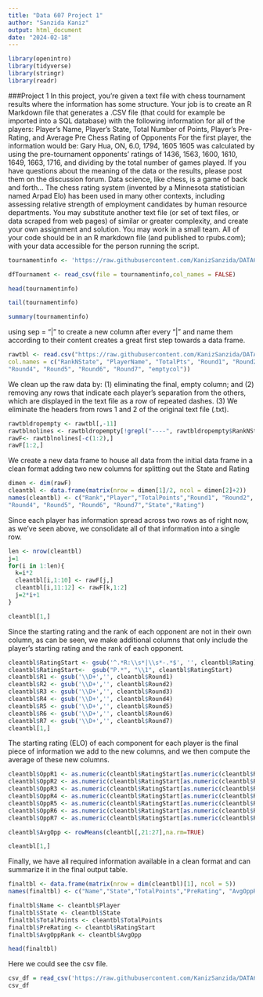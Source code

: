 ```yaml
---
title: "Data 607 Project 1"
author: "Sanzida Kaniz"
output: html_document
date: "2024-02-18"
---
```


```r
library(openintro)
library(tidyverse)
library(stringr)
library(readr)
```

###Project 1 
In this project, you’re given a text file with chess tournament results where the information has some structure.  Your job is to create an R Markdown file that generates a .CSV file (that could for example be imported into a SQL database) with the following information for all of the players: Player’s Name, Player’s State, Total Number of Points, Player’s Pre-Rating, and Average Pre Chess Rating of Opponents For the first player, the information would be: Gary Hua, ON, 6.0, 1794, 1605 1605 was calculated by using the pre-tournament opponents’ ratings of 1436, 1563, 1600, 1610, 1649, 1663, 1716, and dividing by the total number of games played. If you have questions about the meaning of the data or the results, please post them on the discussion forum.  Data science, like chess, is a game of back and forth… The chess rating system (invented by a Minnesota statistician named Arpad Elo) has been used in many other contexts, including assessing relative strength of employment candidates by human resource departments.  You may substitute another text file (or set of text files, or data scraped from web pages) of similar or greater complexity, and create your own assignment and solution.  You may work in a small team.  All of your code should be in an R markdown file (and published to rpubs.com); with your data accessible for the person running the script. 


```r
tournamentinfo <- 'https://raw.githubusercontent.com/KanizSanzida/DATA607/main/tournamentinfo.txt'

dfTournament <- read_csv(file = tournamentinfo,col_names = FALSE)
```


```r
head(tournamentinfo)
```
```r
tail(tournamentinfo)
```


```r
summary(tournamentinfo) 
```

 using sep = "|" to create a new column after every "|" and name them according to their content creates a great first step towards a data frame.
```r
 

rawtbl <- read.csv("https://raw.githubusercontent.com/KanizSanzida/DATA607/main/tournamentinfo.txt", sep = "|", stringsAsFactors=FALSE, 
col.names = c("RankNState", "PlayerName", "TotalPts", "Round1", "Round2", "Round3",
"Round4", "Round5", "Round6", "Round7", "emptycol"))
```

We clean up the raw data by: (1) eliminating the final, empty column; and (2) removing any rows that indicate each player's separation from the others, which are displayed in the text file as a row of repeated dashes. (3) We eliminate the headers from rows 1 and 2 of the original text file (.txt).

```r
rawtbldropempty <- rawtbl[,-11]
rawtblnolines <- rawtbldropempty[!grepl("----", rawtbldropempty$RankNState),]
rawF<- rawtblnolines[-c(1:2),]
rawF[1:2,]
```
We create a new data frame to house all data from the initial data frame in a clean format adding two new columns for splitting out the State and Rating
```r
dimen <- dim(rawF)
cleantbl <- data.frame(matrix(nrow = dimen[1]/2, ncol = dimen[2]+2))
names(cleantbl) <- c("Rank","Player","TotalPoints","Round1", "Round2", "Round3",
"Round4", "Round5", "Round6", "Round7","State","Rating")
```
Since each player has information spread across two rows as of right now, as we've seen above, we consolidate all of that information into a single row.
```r

len <- nrow(cleantbl)
j=1
for(i in 1:len){
  k=i*2
  cleantbl[i,1:10] <- rawF[j,]
  cleantbl[i,11:12] <- rawF[k,1:2]
  j=2*i+1
}

cleantbl[1,]
```
Since the starting rating and the rank of each opponent are not in their own column, as can be seen, we make additional columns that only include the player's starting rating and the rank of each opponent.

```r
cleantbl$RatingStart <- gsub('^.*R:\\s*|\\s*-.*$', '', cleantbl$Rating)
cleantbl$RatingStart<-  gsub("P.*", "\\1", cleantbl$RatingStart)
cleantbl$R1 <- gsub('\\D+','', cleantbl$Round1)
cleantbl$R2 <- gsub('\\D+','', cleantbl$Round2)
cleantbl$R3 <- gsub('\\D+','', cleantbl$Round3)
cleantbl$R4 <- gsub('\\D+','', cleantbl$Round4)
cleantbl$R5 <- gsub('\\D+','', cleantbl$Round5)
cleantbl$R6 <- gsub('\\D+','', cleantbl$Round6)
cleantbl$R7 <- gsub('\\D+','', cleantbl$Round7)
cleantbl[1,]
```

The starting rating (ELO) of each component for each player is the final piece of information we add to the new columns, and we then compute the average of these new columns.
```r
cleantbl$OppR1 <- as.numeric(cleantbl$RatingStart[as.numeric(cleantbl$R1)])
cleantbl$OppR2 <- as.numeric(cleantbl$RatingStart[as.numeric(cleantbl$R2)])
cleantbl$OppR3 <- as.numeric(cleantbl$RatingStart[as.numeric(cleantbl$R3)])
cleantbl$OppR4 <- as.numeric(cleantbl$RatingStart[as.numeric(cleantbl$R4)])
cleantbl$OppR5 <- as.numeric(cleantbl$RatingStart[as.numeric(cleantbl$R5)])
cleantbl$OppR6 <- as.numeric(cleantbl$RatingStart[as.numeric(cleantbl$R6)])
cleantbl$OppR7 <- as.numeric(cleantbl$RatingStart[as.numeric(cleantbl$R7)])

cleantbl$AvgOpp <- rowMeans(cleantbl[,21:27],na.rm=TRUE)

cleantbl[1,]
```

Finally, we have all required information available in a clean format and can summarize it in the final output table.

```r

finaltbl <- data.frame(matrix(nrow = dim(cleantbl)[1], ncol = 5))
names(finaltbl) <- c("Name","State","TotalPoints","PreRating", "AvgOppRank")

finaltbl$Name <- cleantbl$Player
finaltbl$State <- cleantbl$State
finaltbl$TotalPoints <- cleantbl$TotalPoints
finaltbl$PreRating <- cleantbl$RatingStart
finaltbl$AvgOppRank <- cleantbl$AvgOpp

head(finaltbl)

```
Here we could see the csv file.

```r
csv_df = read_csv('https://raw.githubusercontent.com/KanizSanzida/DATA607/main/tournamentinfo.txt')
csv_df

```




